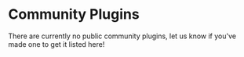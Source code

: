 # Community Plugins

[priority]: -1

There are currently no public community plugins, let us know if you've made one to get it listed here!
